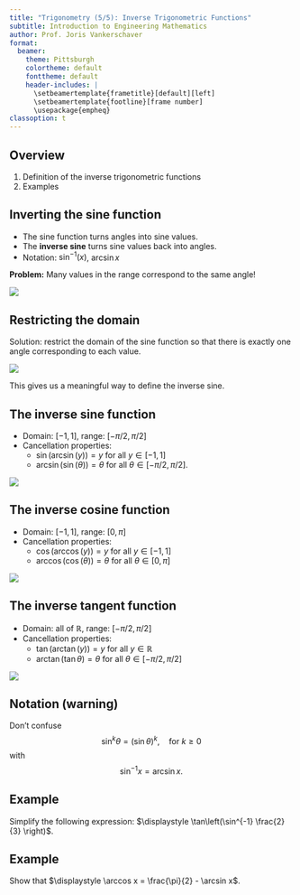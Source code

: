 ```yaml
---
title: "Trigonometry (5/5): Inverse Trigonometric Functions"
subtitle: Introduction to Engineering Mathematics
author: Prof. Joris Vankerschaver
format:
  beamer:
    theme: Pittsburgh
    colortheme: default
    fonttheme: default
    header-includes: |
      \setbeamertemplate{frametitle}[default][left]
      \setbeamertemplate{footline}[frame number]
      \usepackage{empheq}
classoption: t
---
```


## Overview

1. Definition of the inverse trigonometric functions
1. Examples

## Inverting the sine function

- The sine function turns angles into sine values.
- The **inverse sine** turns sine values back into angles.
- Notation: $\sin^{-1}(x)$, $\arcsin x$

**Problem:** Many values in the range correspond to the same angle!

![](./images/01-trigonometry/inverse-sine-1.svg){fig-align="center"}

## Restricting the domain

Solution: restrict the domain of the sine function so that there is exactly one angle corresponding to each value. 

![](./images/01-trigonometry/inverse-sine-limited.svg)

This gives us a meaningful way to define the inverse sine.

## The inverse sine function

- Domain: $[-1, 1]$, range: $[-\pi/2, \pi/2]$
- Cancellation properties:
  - $\sin(\arcsin(y)) = y$ for all $y \in [-1, 1]$
  - $\arcsin(\sin(\theta)) = \theta$ for all $\theta \in [-\pi/2, \pi/2]$.


![](./images/01-trigonometry/inverse-sine-flipped.svg){fig-align="center"}

## The inverse cosine function

- Domain: $[-1, 1]$, range: $[0, \pi]$
- Cancellation properties:
  - $\cos(\arccos(y)) = y$ for all $y \in [-1, 1]$
  - $\arccos(\cos(\theta)) = \theta$ for all $\theta \in [0, \pi]$

![](./images/01-trigonometry/inverse-cosine-flipped.svg){fig-align="center"}

## The inverse tangent function

- Domain: all of $\mathbb{R}$, range: $[-\pi/2, \pi/2]$
- Cancellation properties:
  - $\tan(\arctan (y)) = y$ for all $y \in \mathbb{R}$
  - $\arctan(\tan \theta) = \theta$ for all $\theta \in [-\pi/2, \pi/2]$
  

![](./images/01-trigonometry/inverse-tangent-flipped.svg){fig-align="center"}

## Notation (warning)

Don't confuse
$$
    \sin^k \theta = (\sin \theta)^k, \quad \text{for $k \ge 0$}
$$
with
$$
    \sin^{-1} x = \arcsin x.
$$

## Example

Simplify the following expression: $\displaystyle \tan\left(\sin^{-1} \frac{2}{3} \right)$.

## Example

Show that $\displaystyle \arccos x = \frac{\pi}{2} - \arcsin x$.
